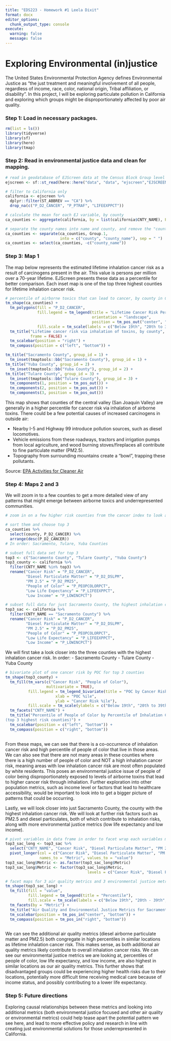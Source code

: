 ```yaml
---
title: "EDS223 - Homework #1 Leela Dixit"
format: docx
editor_options: 
  chunk_output_type: console
execute:
  warning: false
  message: false
---
```


# Exploring Environmental (in)justice

The United States Environmental Protection Agency defines Environmental Justice as "the just treatment and meaningful involvement of all people, regardless of income, race, color, national origin, Tribal affiliation, or disability". In this project, I will be exploring particulate pollution in California and exploring which groups might be disproportionately affected by poor air quality. 

### Step 1: Load in necessary packages.
```r
rm(list = ls())
library(tidyverse)
library(sf)
library(here)
library(tmap)
```

### Step 2: Read in environmental justice data and clean for mapping.
```r
# read in geodatabase of EJScreen data at the Census Block Group level
ejscreen <- sf::st_read(here::here("data", "data", "ejscreen","EJSCREEN_2023_BG_StatePct_with_AS_CNMI_GU_VI.gdb")) 

# filter to California only
california <- ejscreen %>%
  dplyr::filter(ST_ABBREV == "CA") %>% 
  drop_na(c("P_D2_CANCER", "P_PTRAF", "LIFEEXPPCT"))

# calculate the mean for each EJ variable, by county
ca_counties <- aggregate(california, by = list(california$CNTY_NAME), FUN = mean)

# separate the county names into name and county, and remove the "county" string
ca_counties <- separate(ca_counties, Group.1, 
                        into = c("county", "county_name"), sep = " ")
ca_counties <- select(ca_counties, -c("county_name"))
```

### Step 3: Map 1
The map below represents the estimated lifetime inhalation cancer risk as a result of carcinogens present in the air. This value is persons per million over a 70-year lifetime. EJScreen presents these data as a percentile for better comparison. Each inset map is one of the top three highest counties for lifetime inhalation cancer risk.
```r
# percentile of airborne toxics that can lead to cancer, by county in California
tm_shape(ca_counties) +
  tm_polygons(fill = "P_D2_CANCER",
              fill.legend = tm_legend(title = "Lifetime Cancer Risk Percentile",
                                      orientation = "landscape",
                                      position = tm_pos_out("center", "bottom"), frame = FALSE),
              fill.scale = tm_scale(labels = c("Below 19th", "20th to 39th", "40th to 59th", "60th to 80th"))) +
  tm_title("Lifetime cancer risk via inhalation of toxins, by county", 
           frame = FALSE) +
  tm_scalebar(position = "right") +
  tm_compass(position = c("left", "bottom")) +

tm_title("Sacramento County", group_id = 1) +
  tm_inset(tmaptools::bb("Sacramento County"), group_id = 1) +
tm_title("Yuba County", group_id = 2) +
  tm_inset(tmaptools::bb("Yuba County"), group_id = 2) +
tm_title("Tulare County", group_id = 3) +
  tm_inset(tmaptools::bb("Tulare County"), group_id = 3) +
  tm_components(1, position = tm_pos_out()) +
  tm_components(2, position = tm_pos_out()) +
  tm_components(3, position = tm_pos_out())


```
This map shows that counties of the central valley (San Joaquin Valley) are generally in a higher percentile for cancer risk via inhalation of airborne toxins. There could be a few potential causes of increased carcinogens in outside air:

- Nearby I-5 and Highway 99 introduce pollution sources, such as diesel locomotives.
- Vehicle emissions from these roadways, tractors and irrigation pumps from local agriculture, and wood burning stoves/fireplaces all contribute to fine particulate matter (PM2.5).
- Topography from surrounding mountains create a "bowl", trapping these pollutants.

Source: [EPA Activities for Cleaner Air](https://www.epa.gov/sanjoaquinvalley/epa-activities-cleaner-air#:~:text=This%20is%20a%20result%20of,particulate%20matter%20%E2%80%93%20known%20as%20PM2)

### Step 4: Maps 2 and 3
We will zoom in to a few counties to get a more detailed view of any patterns that might emerge between airborne toxics and underrepresented communities.

```r
# zoom in on a few higher risk counties from the cancer index to look at things like PM2.5, diesel, and further demographic information

# sort them and choose top 3
ca_counties %>% 
  select(county, P_D2_CANCER) %>% 
  arrange(desc(P_D2_CANCER))
# In order: Sacramento, Tulare, Yuba Counties

# subset full data set for top 3
top3 <- c("Sacramento County", "Tulare County", "Yuba County")
top3_county <- california %>% 
  filter(CNTY_NAME %in% top3) %>% 
  rename("Cancer Risk" = "P_D2_CANCER",
         "Diesel Particulate Matter" = "P_D2_DSLPM",
         "PM 2.5" = "P_D2_PM25",
         "People of Color" = "P_PEOPCOLORPCT",
         "Low Life Expectancy" = "P_LIFEEXPPCT",
         "Low Income" = "P_LOWINCPCT")

# subset full data for just Sacramento County, the highest inhalation cancer risk county
top3_sac <- california %>% 
  filter(CNTY_NAME == "Sacramento County") %>% 
  rename("Cancer Risk" = "P_D2_CANCER",
         "Diesel Particulate Matter" = "P_D2_DSLPM",
         "PM 2.5" = "P_D2_PM25",
         "People of Color" = "P_PEOPCOLORPCT",
         "Low Life Expectancy" = "P_LIFEEXPPCT",
         "Low Income" = "P_LOWINCPCT")
```


We will first take a look closer into the three counties with the highest inhalation cancer risk. In order:
- Sacramento County
- Tulare County
- Yuba County

```r
# bivariate plot of one cancer risk by POC for top 3 counties
tm_shape(top3_county) +
  tm_fill(tm_vars(c("Cancer Risk", "People of Color"),
                  multivariate = TRUE),
          fill.legend = tm_legend_bivariate(title = "POC by Cancer Risk",
                      xlab = "POC %ile",
                      ylab = "Cancer Risk %ile"),
          fill.scale = tm_scale(ylabels = c("Below 19th", "20th to 39th", "40th to 59th", "60th to 80th"))) +
  tm_facets("CNTY_NAME") +
  tm_title("Percentile of People of Color by Percentile of Inhalation Cancer Risk 
(top 3 highest risk counties)") +
  tm_scalebar(position = c("left", "bottom")) +
  tm_compass(position = c("right", "bottom")) 
  
```
From these maps, we can see that there is a co-occurrence of inhalation cancer risk and high percentile of people of color that live in those areas. We can also see that there are not many areas in these counties where there is a high number of people of color and NOT a high inhalation cancer risk, meaning areas with low inhalation cancer risk are most often populated by white residents. This poses an environmental justice issue of people of color being disproportionately exposed to levels of airborne toxins that lead to higher cancer risk through inhalation. Further exploration into other population metrics, such as income level or factors that lead to healthcare accessibility, would be important to look into to get a bigger picture of patterns that could be occurring.


Lastly, we will look closer into just Sacramento County, the county with the highest inhalation cancer risk. We will look at further risk factors such as PM2.5 and diesel particulates, both of which contribute to inhalation risks, along with more environmental justice metrics (low life expectancy and low income).

```r
# pivot variables in data frame in order to facet wrap each variables map easily
top3_sac_long <- top3_sac %>% 
  select("CNTY_NAME", "Cancer Risk", "Diesel Particulate Matter", "PM 2.5", "People of Color", "Low Life Expectancy", "Low Income") %>% 
  pivot_longer(col = c("Cancer Risk", "Diesel Particulate Matter", "PM 2.5", "People of Color", "Low Life Expectancy", "Low Income"),
               names_to = "Metric", values_to = "value")
top3_sac_long$Metric <- as.factor(top3_sac_long$Metric)
top3_sac_long$Metric <- factor(top3_sac_long$Metric, 
                                    levels = c("Cancer Risk", "Diesel Particulate Matter", "PM 2.5", "People of Color", "Low Life Expectancy", "Low Income")) 
```

```r
# facet maps for 3 air quality metrics and 3 environmental justice metrics
tm_shape(top3_sac_long) +
  tm_fill(fill = "value",
          fill.legend = tm_legend(title = "Percentile"),
          fill.scale = tm_scale(labels = c("Below 19th", "20th - 39th", "40th - 59th", "60th - 80th", "80th - 100th"))) +
  tm_facets(by = "Metric") +
  tm_title("Air Quality and Environmental Justice Metrics for Sacramento County") +
  tm_scalebar(position = tm_pos_in("center", "bottom")) +
  tm_compass(position = tm_pos_in("right", "bottom"))
  
```

We can see the additional air quality metrics (diesel airborne particulate matter and PM2.5) both congregate in high percentiles in similar locations as lifetime inhalation cancer risk. This makes sense, as both additional air quality metrics likely contribute to overall inhalation cancer risks. We can see our environmental justice metrics we are looking at, percentiles of people of color, low life expectancy, and low income, are also highest in similar locations as our air quality metrics. This further shows that disadvantaged groups could be experiencing higher health risks due to their locations, potentially more difficult time receiving medical care because of income status, and possibly contributing to a lower life expectancy. 

### Step 5: Future directions
Exploring causal relationships between these metrics and looking into additional metrics (both environmental justice focused and other air quality or environmental metrics) could help tease apart the potential pattern we see here, and lead to more effective policy and research in line with creating just environmental solutions for those underrepresented in California.